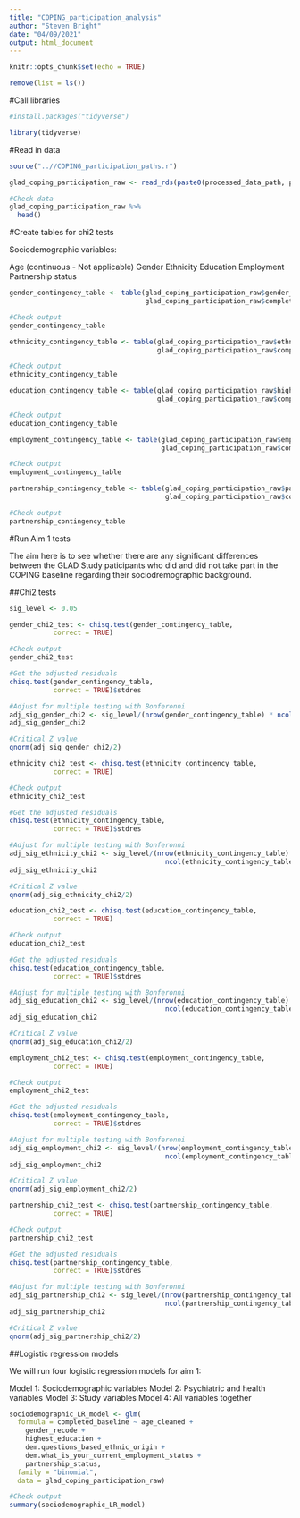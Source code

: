 ```yaml
---
title: "COPING_participation_analysis"
author: "Steven Bright"
date: "04/09/2021"
output: html_document
---
```


```r
knitr::opts_chunk$set(echo = TRUE)
```

```r

remove(list = ls())

```

#Call libraries

```r

#install.packages("tidyverse")

```

```r

library(tidyverse)

```

#Read in data

```r

source("..//COPING_participation_paths.r")

```

```r

glad_coping_participation_raw <- read_rds(paste0(processed_data_path, processed_data_name))

#Check data
glad_coping_participation_raw %>% 
  head()

```

#Create tables for chi2 tests

Sociodemographic variables:

Age (continuous - Not applicable)
Gender
Ethnicity
Education
Employment
Partnership status

```r

gender_contingency_table <- table(glad_coping_participation_raw$gender_recode_labelled,
                                  glad_coping_participation_raw$completed_baseline_labelled)

#Check output
gender_contingency_table

```

```r

ethnicity_contingency_table <- table(glad_coping_participation_raw$ethnicity_labelled,
                                     glad_coping_participation_raw$completed_baseline_labelled)

#Check output
ethnicity_contingency_table

```

```r

education_contingency_table <- table(glad_coping_participation_raw$highest_education,
                                     glad_coping_participation_raw$completed_baseline_labelled)

#Check output
education_contingency_table

```

```r

employment_contingency_table <- table(glad_coping_participation_raw$employment_labelled,
                                      glad_coping_participation_raw$completed_baseline_labelled)

#Check output
employment_contingency_table

```

```r

partnership_contingency_table <- table(glad_coping_participation_raw$partnership_status_labelled,
                                       glad_coping_participation_raw$completed_baseline_labelled)

#Check output
partnership_contingency_table

```

#Run Aim 1 tests

The aim here is to see whether there are any significant differences between 
the GLAD Study paticipants who did and did not take part in the COPING baseline
regarding their sociodremographic background.

##Chi2 tests

```r

sig_level <- 0.05

```

```r

gender_chi2_test <- chisq.test(gender_contingency_table,
           correct = TRUE)

#Check output
gender_chi2_test

```

```r

#Get the adjusted residuals 
chisq.test(gender_contingency_table, 
           correct = TRUE)$stdres

#Adjust for multiple testing with Bonferonni
adj_sig_gender_chi2 <- sig_level/(nrow(gender_contingency_table) * ncol(gender_contingency_table))
adj_sig_gender_chi2

#Critical Z value
qnorm(adj_sig_gender_chi2/2)

```


```r

ethnicity_chi2_test <- chisq.test(ethnicity_contingency_table,
           correct = TRUE)

#Check output
ethnicity_chi2_test

```

```r

#Get the adjusted residuals 
chisq.test(ethnicity_contingency_table, 
           correct = TRUE)$stdres

#Adjust for multiple testing with Bonferonni
adj_sig_ethnicity_chi2 <- sig_level/(nrow(ethnicity_contingency_table) *
                                       ncol(ethnicity_contingency_table))
adj_sig_ethnicity_chi2

#Critical Z value
qnorm(adj_sig_ethnicity_chi2/2)

```

```r

education_chi2_test <- chisq.test(education_contingency_table,
           correct = TRUE)

#Check output
education_chi2_test

```

```r

#Get the adjusted residuals 
chisq.test(education_contingency_table, 
           correct = TRUE)$stdres

#Adjust for multiple testing with Bonferonni
adj_sig_education_chi2 <- sig_level/(nrow(education_contingency_table) *
                                       ncol(education_contingency_table))
adj_sig_education_chi2

#Critical Z value
qnorm(adj_sig_education_chi2/2)

```

```r

employment_chi2_test <- chisq.test(employment_contingency_table,
           correct = TRUE)

#Check output
employment_chi2_test

```

```r

#Get the adjusted residuals 
chisq.test(employment_contingency_table, 
           correct = TRUE)$stdres

#Adjust for multiple testing with Bonferonni
adj_sig_employment_chi2 <- sig_level/(nrow(employment_contingency_table) *
                                       ncol(employment_contingency_table))
adj_sig_employment_chi2

#Critical Z value
qnorm(adj_sig_employment_chi2/2)

```

```r

partnership_chi2_test <- chisq.test(partnership_contingency_table,
           correct = TRUE)

#Check output
partnership_chi2_test

```

```r

#Get the adjusted residuals 
chisq.test(partnership_contingency_table, 
           correct = TRUE)$stdres

#Adjust for multiple testing with Bonferonni
adj_sig_partnership_chi2 <- sig_level/(nrow(partnership_contingency_table) *
                                       ncol(partnership_contingency_table))
adj_sig_partnership_chi2

#Critical Z value
qnorm(adj_sig_partnership_chi2/2)

```

##Logistic regression models

We will run four logistic regression models for aim 1:

Model 1: Sociodemographic variables
Model 2: Psychiatric and health variables
Model 3: Study variables
Model 4: All variables together

```r

sociodemographic_LR_model <- glm(
  formula = completed_baseline ~ age_cleaned + 
    gender_recode +
    highest_education +
    dem.questions_based_ethnic_origin +
    dem.what_is_your_current_employment_status +
    partnership_status,
  family = "binomial",
  data = glad_coping_participation_raw)

#Check output
summary(sociodemographic_LR_model)

```

